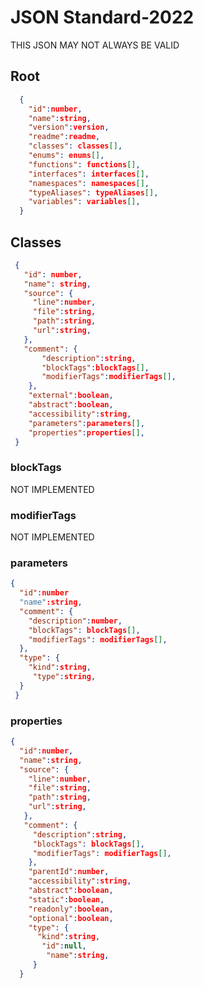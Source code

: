 # JSON Standard-2022
THIS JSON MAY NOT ALWAYS BE VALID
## Root
```json
  {
    "id":number,
    "name":string,
    "version":version,
    "readme":readme,
    "classes": classes[],
    "enums": enums[],
    "functions": functions[],
    "interfaces": interfaces[],
    "namespaces": namespaces[],
    "typeAliases": typeAliases[],
    "variables": variables[],
  }
 ```
 ## Classes
 ```json
  {
    "id": number,
    "name": string,
    "source": {
      "line":number,
      "file":string,
      "path":string,
      "url":string,
    },
    "comment": {
        "description":string,
        "blockTags":blockTags[],
        "modifierTags":modifierTags[],
     },
     "external":boolean,
     "abstract":boolean,
     "accessibility":string,
     "parameters":parameters[],
     "properties":properties[],
  }
 ```
### blockTags
NOT IMPLEMENTED
### modifierTags
NOT IMPLEMENTED
### parameters
```json
{
  "id":number
  "name":string,
  "comment": {
    "description":number,
    "blockTags": blockTags[],
    "modifierTags": modifierTags[],
  },
  "type": {
    "kind":string,
     "type":string,
  }
 }
```
### properties
```json
{
  "id":number,
  "name":string,
  "source": {
    "line":number,
    "file":string,
    "path":string,
    "url":string,
   },
   "comment": {
     "description":string,
     "blockTags": blockTags[],
     "modifierTags": modifierTags[],
    },
    "parentId":number,
    "accessibility":string,
    "abstract":boolean,
    "static":boolean,
    "readonly":boolean,
    "optional":boolean,
    "type": {
      "kind":string,
       "id":null,
        "name":string,
     }
  }
```
